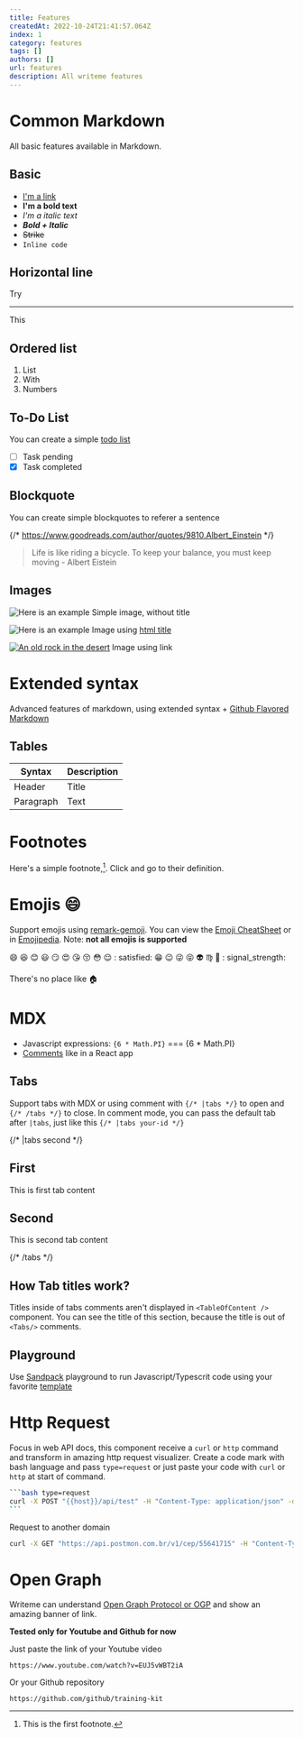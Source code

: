 ```yaml
---
title: Features
createdAt: 2022-10-24T21:41:57.064Z
index: 1
category: features
tags: []
authors: []
url: features
description: All writeme features
---
```


<TableOfContent />

# Common Markdown

All basic features available in Markdown.

## Basic

- [I'm a link](https://github.com/g4rcez "My repository")
- **I'm a bold text**
- _I'm a italic text_
- **_Bold + Italic_**
- ~~Strike~~
- `Inline code`

## Horizontal line

Try

---

This

## Ordered list

1. List
2. With
3. Numbers

## To-Do List

You can create a simple [todo list](https://en.wikipedia.org/wiki/Wikipedia:To-do_list#:~:text=This%20is%20an%20information%20page.&text=It%20may%20reflect%20varying%20levels,%7B%7BTo%20do%7D%7D%20template. "Wikipedia link for to-do list")

- [ ] Task pending
- [x] Task completed

## Blockquote

You can create simple blockquotes to referer a sentence

{/* https://www.goodreads.com/author/quotes/9810.Albert_Einstein */}

> Life is like riding a bicycle. To keep your balance, you must keep moving - Albert Eistein

## Images

![Here is an example](https://via.placeholder.com/150)
Simple image, without title

![Here is an example](https://via.placeholder.com/150)
Image using [html title](https://www.w3schools.com/tags/tag_title.asp)

[![An old rock in the desert](https://via.placeholder.com/150 "Shiprock, New Mexico by Beau Rogers")](https://via.placeholder.com/)
Image using link

# Extended syntax

Advanced features of markdown, using extended syntax + [Github Flavored Markdown](https://github.github.com/gfm/ "GFM Spec")

## Tables

| Syntax      | Description |
| ----------- | ----------- |
| Header      | Title       |
| Paragraph   | Text        |

# Footnotes

Here's a simple footnote,[^1]. Click and go to their definition.

[^1]: This is the first footnote.

# Emojis :smile:

Support emojis using [remark-gemoji](https://github.com/remarkjs/remark-gemoji). You can view
the [Emoji CheatSheet](https://www.webfx.com/tools/emoji-cheat-sheet/) or in [Emojipedia](https://emojipedia.org/ "Emojipedia link"). Note: **not all emojis is supported**

:smile: :laughing: :blush: :smiley: :smirk: :heart_eyes: :kissing_heart: :kissing_closed_eyes: :flushed: :relieved: :
satisfied: :grin: :wink: :stuck_out_tongue_winking_eye: :stuck_out_tongue_closed_eyes: :alien: :virgo: :ghost: :
signal_strength:

There's no place like :house:

# MDX

- Javascript expressions: `{6 * Math.PI}` === {6 * Math.PI}
- [Comments](https://reactjs.org/docs/faq-build.html#how-can-i-write-comments-in-jsx) like in a React app

## Tabs

Support tabs with MDX or using comment with `{/* |tabs */}` to open and `{/* /tabs */}` to close. In comment mode, you
can pass the default tab after `|tabs`, just like this `{/* |tabs your-id */}`

{/* |tabs second */}

## First

This is first tab content

## Second

This is second tab content

{/* /tabs */}

## How Tab titles work?

Titles inside of tabs comments aren't displayed in `<TableOfContent />` component. You can see the title of this section, because the title is out of `<Tabs/>` comments.

## Playground

Use [Sandpack](https://github.com/codesandbox/sandpack/ "Sandpack github page") playground to run Javascript/Typescrit code using your favorite [template](https://sandpack.codesandbox.io/docs/getting-started/custom-content#templates)

<Playground test="AA" />

# Http Request

Focus in web API docs, this component receive a `curl` or `http` command and transform in amazing http request visualizer. Create a code mark with bash language and pass `type=request` or just paste your code with `curl` or `http` at start of command.

````bash
```bash type=request
curl -X POST "{{host}}/api/test" -H "Content-Type: application/json" -d '{"email":"write@me.com"}'
```
````

Request to another domain

```bash type=request
curl -X GET "https://api.postmon.com.br/v1/cep/55641715" -H "Content-Type: application/json"
```

# Open Graph

Writeme can understand [Open Graph Protocol or OGP](https://ogp.me/) and show an amazing banner of link.

**Tested only for Youtube and Github for now**

Just paste the link of your Youtube video
```ogp
https://www.youtube.com/watch?v=EUJ5vWBT2iA
```

Or your Github repository

```ogp
https://github.com/github/training-kit
```